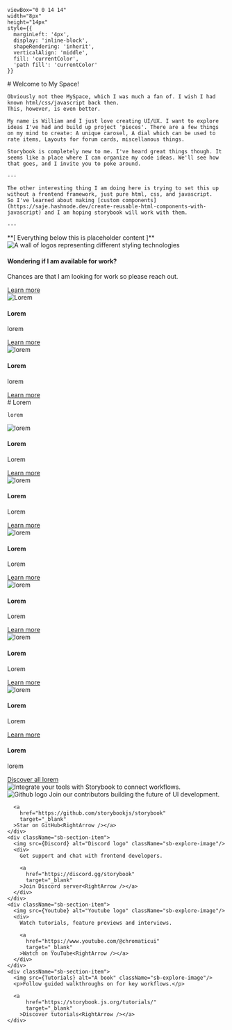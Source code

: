 


    viewBox="0 0 14 14" 
    width="8px" 
    height="14px" 
    style={{ 
      marginLeft: '4px',
      display: 'inline-block',
      shapeRendering: 'inherit',
      verticalAlign: 'middle',
      fill: 'currentColor',
      'path fill': 'currentColor'
    }}
>
  <path d="m11.1 7.35-5.5 5.5a.5.5 0 0 1-.7-.7L10.04 7 4.9 1.85a.5.5 0 1 1 .7-.7l5.5 5.5c.2.2.2.5 0 .7Z" />
</svg>

<Meta title="Welcome" />

<div className="sb-container">
  <div className='sb-section-title'>
    # Welcome to My Space!

    Obviously not thee MySpace, which I was much a fan of. I wish I had known html/css/javascript back then.  
    This, however, is even better.

    My name is William and I just love creating UI/UX. I want to explore ideas I've had and build up project 'pieces'. There are a few things on my mind to create: A unique carosel, A dial which can be used to rate items, Layouts for forum cards, miscellanous things. 
    
    Storybook is completely new to me. I've heard great things though. It seems like a place where I can organize my code ideas. We'll see how that goes, and I invite you to poke around.

    ---

    The other interesting thing I am doing here is trying to set this up without a frontend framework, just pure html, css, and javascript. 
    So I've learned about making [custom components](https://saje.hashnode.dev/create-reusable-html-components-with-javascript) and I am hoping storybook will work with them.

    ---

   <div style={{textAlign: "center"}}> **[ Everything below this is placeholder content ]**</div>

  </div>
  <div className="sb-section">
    <div className="sb-section-item">
      <img
        src={placeholder(600, 300)}
        alt="A wall of logos representing different styling technologies"
      />
      <h4 className="sb-section-item-heading">Wondering if I am available for work?</h4>
      <p className="sb-section-item-paragraph">Chances are that I am looking for work so please reach out.</p>
      <a
        href="https://storybook.js.org/docs/configure/styling-and-css/?renderer=html"
        target="_blank"
      >Learn more<RightArrow /></a>
    </div>
    <div className="sb-section-item">
      <img
        src={placeholder(600, 300)}
        alt="Lorem"
      />
         <h4 className="sb-section-item-heading">Lorem</h4>
        <p className="sb-section-item-paragraph">lorem</p>
        <a
          href="https://example.com"
          target="_blank"
        >Learn more<RightArrow /></a>
    </div>
    <div className="sb-section-item">
      <img  src={placeholder(600, 300)} alt="lorem" />
      <div>
        <h4 className="sb-section-item-heading">Lorem</h4>
        <p className="sb-section-item-paragraph">lorem</p>
        <a
          href="https://example.com"
          target="_blank"
        >Learn more<RightArrow /></a>
      </div>
    </div>
 
  </div>
</div>
<div className="sb-container">
  <div className='sb-section-title'>
    # Lorem

    lorem
  </div>

  <div className="sb-section">
    <div className="sb-features-grid">
      <div className="sb-grid-item">
        <img src={placeholder()} alt="lorem" />
        <h4 className="sb-section-item-heading">Lorem</h4>
        <p className="sb-section-item-paragraph">Lorem</p>
        <a
          href="https://example.com"
          target="_blank"
        >Learn more<RightArrow /></a>
      </div>
      <div className="sb-grid-item">
        <img src={placeholder()} alt="lorem" />
        <h4 className="sb-section-item-heading">Lorem</h4>
        <p className="sb-section-item-paragraph">Lorem</p>
        <a
          href="https://example.com"
          target="_blank"
        >Learn more<RightArrow /></a>
      </div>
      <div className="sb-grid-item">
        <img src={placeholder()} alt="lorem" />
        <h4 className="sb-section-item-heading">Lorem</h4>
        <p className="sb-section-item-paragraph">Lorem</p>
        <a
          href="https://example.com"
          target="_blank"
        >Learn more<RightArrow /></a>
      </div>
     <div className="sb-grid-item">
        <img src={placeholder()} alt="lorem" />
        <h4 className="sb-section-item-heading">Lorem</h4>
        <p className="sb-section-item-paragraph">Lorem</p>
        <a
          href="https://example.com"
          target="_blank"
        >Learn more<RightArrow /></a>
      </div><div className="sb-grid-item">
        <img src={placeholder()} alt="lorem" />
        <h4 className="sb-section-item-heading">Lorem</h4>
        <p className="sb-section-item-paragraph">Lorem</p>
        <a
          href="https://example.com"
          target="_blank"
        >Learn more<RightArrow /></a>
      </div><div className="sb-grid-item">
        <img src={placeholder()} alt="lorem" />
        <h4 className="sb-section-item-heading">Lorem</h4>
        <p className="sb-section-item-paragraph">Lorem</p>
        <a
          href="https://example.com"
          target="_blank"
        >Learn more<RightArrow /></a>
      </div>
    </div>
  </div>
</div>
<div className='sb-addon'>
  <div className='sb-addon-text'>
    <h4>Lorem</h4>
    <p className="sb-section-item-paragraph">lorem</p>
    <a
        href="https://example.com"
        target="_blank"
      >Discover all lorem<RightArrow /></a>
  </div>
  <div className='sb-addon-img'>
    <img src={placeholder()} alt="Integrate your tools with Storybook to connect workflows." />
  </div>
</div>

<div className="sb-section sb-socials">
    <div className="sb-section-item">
      <img src={Github} alt="Github logo" className="sb-explore-image"/>
      Join our contributors building the future of UI development.

      <a
        href="https://github.com/storybookjs/storybook"
        target="_blank"
      >Star on GitHub<RightArrow /></a>
    </div>
    <div className="sb-section-item">
      <img src={Discord} alt="Discord logo" className="sb-explore-image"/>
      <div>
        Get support and chat with frontend developers.

        <a
          href="https://discord.gg/storybook"
          target="_blank"
        >Join Discord server<RightArrow /></a>
      </div>
    </div>
    <div className="sb-section-item">
      <img src={Youtube} alt="Youtube logo" className="sb-explore-image"/>
      <div>
        Watch tutorials, feature previews and interviews.

        <a
          href="https://www.youtube.com/@chromaticui"
          target="_blank"
        >Watch on YouTube<RightArrow /></a>
      </div>
    </div>
    <div className="sb-section-item">
      <img src={Tutorials} alt="A book" className="sb-explore-image"/>
      <p>Follow guided walkthroughs on for key workflows.</p>

      <a
          href="https://storybook.js.org/tutorials/"
          target="_blank"
        >Discover tutorials<RightArrow /></a>
    </div>
</div>

<style>
  {`
  .sb-container {
    margin-bottom: 48px;
  }

  .sb-section {
    width: 100%;
    display: flex;
    flex-direction: row;
    gap: 20px;
  }

  img {
    object-fit: cover;
  }

  .sb-section-title {
    margin-bottom: 32px;
  }

  .sb-section a:not(h1 a, h2 a, h3 a) {
    font-size: 14px;
  }

  .sb-section-item, .sb-grid-item {
    flex: 1;
    display: flex;
    flex-direction: column;
  }

  .sb-section-item-heading {
    padding-top: 20px !important;
    padding-bottom: 5px !important;
    margin: 0 !important;
  }
  .sb-section-item-paragraph {
    margin: 0;
    padding-bottom: 10px;
  }

  .sb-chevron {
    margin-left: 5px;
  }

  .sb-features-grid {
    display: grid;
    grid-template-columns: repeat(2, 1fr);
    grid-gap: 32px 20px;
  }

  .sb-socials {
    display: grid;
    grid-template-columns: repeat(4, 1fr);
  }

  .sb-socials p {
    margin-bottom: 10px;
  }

  .sb-explore-image {
    max-height: 32px;
    align-self: flex-start;
  }

  .sb-addon {
    width: 100%;
    display: flex;
    align-items: center;
    position: relative;
    background-color: #EEF3F8;
    border-radius: 5px;
    border: 1px solid rgba(0, 0, 0, 0.05);
    background: #EEF3F8;
    height: 180px;
    margin-bottom: 48px;
    overflow: hidden;
  }

  .sb-addon-text {
    padding-left: 48px;
    max-width: 240px;
  }

  .sb-addon-text h4 {
    padding-top: 0px;
  }

  .sb-addon-img {
    position: absolute;
    left: 345px;
    top: 0;
    height: 100%;
    width: 200%;
    overflow: hidden;
  }

  .sb-addon-img img {
    width: 650px;
    transform: rotate(-15deg);
    margin-left: 40px;
    margin-top: -72px;
    box-shadow: 0 0 1px rgba(255, 255, 255, 0);
    backface-visibility: hidden;
  }

  @media screen and (max-width: 800px) {
    .sb-addon-img {
      left: 300px;
    }
  }

  @media screen and (max-width: 600px) {
    .sb-section {
      flex-direction: column;
    }

    .sb-features-grid {
      grid-template-columns: repeat(1, 1fr);
    }

    .sb-socials {
      grid-template-columns: repeat(2, 1fr);
    }

    .sb-addon {
      height: 280px;
      align-items: flex-start;
      padding-top: 32px;
      overflow: hidden;
    }

    .sb-addon-text {
      padding-left: 24px;
    }

    .sb-addon-img {
      right: 0;
      left: 0;
      top: 130px;
      bottom: 0;
      overflow: hidden;
      height: auto;
      width: 124%;
    }

    .sb-addon-img img {
      width: 1200px;
      transform: rotate(-12deg);
      margin-left: 0;
      margin-top: 48px;
      margin-bottom: -40px;
      margin-left: -24px;
    }
  }
  `}
</style>
